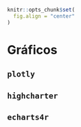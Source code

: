 ```r
knitr::opts_chunk$set(
  fig.align = "center"
)
```

# Gráficos

## `plotly`

## `highcharter`

## `echarts4r`

